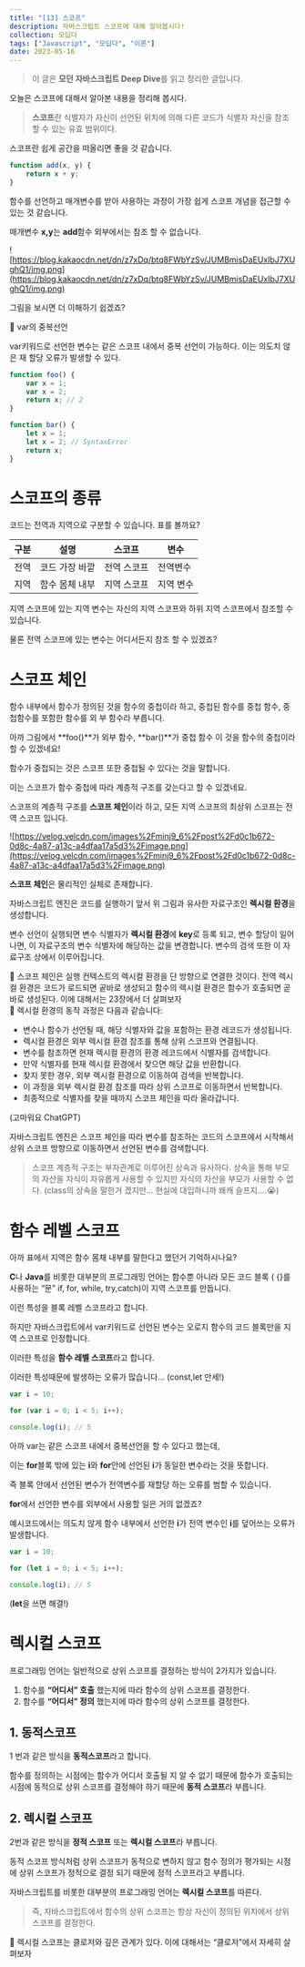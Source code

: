 ```yaml
---
title: "[13] 스코프"
description: 자바스크립트 스코프에 대해 알아봅시다!
collection: 모딥다
tags: ["Javascript", "모딥다", "이론"]
date: 2023-05-16
---
```


> 이 글은 **모던 자바스크립트 Deep Dive**를 읽고 정리한 글입니다.

오늘은 스코프에 대해서 알아본 내용을 정리해 봅시다.

> **스코프**란 식별자가 자신이 선언된 위치에 의해 다른 코드가 식별자 자신을 참조할 수 있는 유효 범위이다.

스코프란 쉽게 공간을 떠올리면 좋을 것 같습니다.

```jsx
function add(x, y) {
    return x + y;
}
```

함수를 선언하고 매개변수를 받아 사용하는 과정이 가장 쉽게 스코프 개념을 접근할 수 있는 것 같습니다.

매개변수 **x,y**는 **add**함수 외부에서는 참조 할 수 없습니다.

![https://blog.kakaocdn.net/dn/z7xDq/btq8FWbYzSv/JUMBmisDaEUxIbJ7XUghQ1/img.png](https://blog.kakaocdn.net/dn/z7xDq/btq8FWbYzSv/JUMBmisDaEUxIbJ7XUghQ1/img.png)

그림을 보시면 더 이해하기 쉽겠죠?

<aside className="my-10 py-[20px] px-[10px] dark:bg-[#1E1E1E] bg-[#efefef] rounded-[10px]">
📌 var의 중복선언

var키워드로 선언한 변수는 같은 스코프 내에서 중복 선언이 가능하다.
이는 의도치 않은 재 할당 오류가 발생할 수 있다.

```jsx
function foo() {
    var x = 1;
    var x = 2;
    return x; // 2
}

function bar() {
    let x = 1;
    let x = 2; // SyntaxError
    return x;
}
```

</aside>

# 스코프의 종류

코드는 전역과 지역으로 구분할 수 있습니다. 표를 볼까요?

| 구분 | 설명           | 스코프      | 변수      |
| ---- | -------------- | ----------- | --------- |
| 전역 | 코드 가장 바깥 | 전역 스코프 | 전역변수  |
| 지역 | 함수 몸체 내부 | 지역 스코프 | 지역 변수 |

지역 스코프에 있는 지역 변수는 자신의 지역 스코프와 하위 지역 스코프에서 참조할 수 있습니다.

물론 전역 스코프에 있는 변수는 어디서든지 참조 할 수 있겠죠?

# 스코프 체인

함수 내부에서 함수가 정의된 것을 함수의 중첩이라 하고, 중첩된 함수를 중첩 함수, 중첩함수를 포함한 함수를 외 부 함수라 부릅니다.

아까 그림에서 **foo()**가 외부 함수, **bar()**가 중첩 함수 이 것을 함수의 중첩이라 할 수 있겠네요!

함수가 중첩되는 것은 스코프 또한 중첩될 수 있다는 것을 말합니다.

이는 스코프가 함수 중첩에 따라 계층적 구조를 갖는다고 할 수 있겠네요.

스코프의 계층적 구조를 **스코프 체인**이라 하고, 모든 지역 스코프의 최상위 스코프는 전역 스코프 입니다.

![https://velog.velcdn.com/images%2Fminj9_6%2Fpost%2Fd0c1b672-0d8c-4a87-a13c-a4dfaa17a5d3%2Fimage.png](https://velog.velcdn.com/images%2Fminj9_6%2Fpost%2Fd0c1b672-0d8c-4a87-a13c-a4dfaa17a5d3%2Fimage.png)

**스코프 체인**은 물리적인 실체로 존재합니다.

자바스크립트 엔진은 코드를 실행하기 앞서 위 그림과 유사한 자료구조인 **렉시컬 환경**을 생성합니다.

변수 선언이 실행되면 변수 식별자가 **렉시컬 환경**에 **key**로 등록 되고, 변수 할당이 일어나면, 이 자료구조의 변수 식별자에 해당하는 값을 변경합니다. 변수의 검색 또한 이 자료구조 상에서 이루어집니다.

<aside className="my-10 py-[20px] px-[10px] dark:bg-[#1E1E1E] bg-[#efefef] rounded-[10px]">
📌 스코프 체인은 실행 컨텍스트의 렉시컬 환경을 단 방향으로 연결한 것이다.
전역 렉시컬 환경은 코드가 로드되면 곹바로 생성되고 함수의 렉시컬 환경은 함수가 호출되면 곧바로 생성된다.
이에 대해서는 23장에서 더 살펴보자

</aside>

<aside className="my-10 py-[20px] px-[10px] dark:bg-[#1E1E1E] bg-[#efefef] rounded-[10px]">
📌 렉시컬 환경의 동작 과정은 다음과 같습니다:

-   변수나 함수가 선언될 때, 해당 식별자와 값을 포함하는 환경 레코드가 생성됩니다.
-   렉시컬 환경은 외부 렉시컬 환경 참조를 통해 상위 스코프와 연결됩니다.
-   변수를 참조하면 현재 렉시컬 환경의 환경 레코드에서 식별자를 검색합니다.
-   만약 식별자를 현재 렉시컬 환경에서 찾으면 해당 값을 반환합니다.
-   찾지 못한 경우, 외부 렉시컬 환경으로 이동하여 검색을 반복합니다.
-   이 과정을 외부 렉시컬 환경 참조를 따라 상위 스코프로 이동하면서 반복합니다.
-   최종적으로 식별자를 찾을 때까지 스코프 체인을 따라 올라갑니다.

(고마워요 ChatGPT)

</aside>

자바스크립트 엔진은 스코프 체인을 따라 변수를 참조하는 코드의 스코프에서 시작해서 상위 스코프 방향으로 이동하면서 선언된 변수를 검색합니다.

> 스코프 계층적 구조는 부자관계로 이루어진 상속과 유사하다. 상속을 통해 부모의 자산을 자식이 자유롭게 사용할 수 있지만 자식의 자산을 부모가 사용할 수 없다.
> (class의 상속을 말한거 겠지만… 현실에 대입하니까 왜캐 슬프지….😭)

# 함수 레벨 스코프

아까 표에서 지역은 함수 몸채 내부를 말한다고 했던거 기억하시나요?

**C**나 **Java**를 비롯한 대부분의 프로그래밍 언어는 함수뿐 아니라 모든 코드 블록 ( {}를 사용하는 “문” if, for, while, try,catch)이 지역 스코프를 만듭니다.

이런 특성을 블록 레벨 스코프라고 합니다.

하지만 자바스크립트에서 var키워드로 선언된 변수는 오로지 함수의 코드 블록만을 지역 스코프로 인정합니다.

이러한 특성을 **함수 레벨 스코프**라고 합니다.

이러한 특성때문에 발생하는 오류가 많습니다… (const,let 만세!)

```jsx
var i = 10;

for (var i = 0; i < 5; i++);

console.log(i); // 5
```

아까 var는 같은 스코프 내에서 중복선언을 할 수 있다고 했는데,

이는 **for**블록 밖에 있는 **i**와 **for**안에 선언된 **i**가 동일한 변수라는 것을 뜻합니다.

즉 블록 안에서 선언된 변수가 전역변수를 재할당 하는 오류를 범할 수 있습니다.

**for**에서 선언한 변수를 외부에서 사용할 일은 거의 없겠죠?

예시코드에서는 의도치 않게 함수 내부에서 선언한 **i**가 전역 변수인 **i**를 덮어쓰는 오류가 발생합니다.

```jsx
var i = 10;

for (let i = 0; i < 5; i++);

console.log(i); // 5
```

(**let**을 쓰면 해결!)

# 렉시컬 스코프

프로그래밍 언어는 일반적으로 상위 스코프를 결정하는 방식이 2가지가 있습니다.

1. 함수를 **“어디서” 호출** 했는지에 따라 함수의 상위 스코프를 결정한다.
2. 함수를 **“어디서” 정의** 했는지에 따라 함수의 상위 스코프를 결정한다.

## 1. 동적스코프

1 번과 같은 방식을 **동적스코프**라고 합니다.

함수를 정의하는 시점에는 함수가 어디서 호출될 지 알 수 없기 때문에 함수가 호출되는 시점에 동적으로 상위 스코프를 결정해야 하기 때문에 **동적 스코프**라 부릅니다.

## 2. 렉시컬 스코프

2번과 같은 방식을 **정적 스코프** 또는 **렉시컬 스코프**라 부릅니다.

동적 스코프 방식처럼 상위 스코프가 동적으로 변하지 않고 함수 정의가 평가되는 시점에 상위 스코프가 정적으로 결정 되기 때문에 정적 스코프라고 부릅니다.

자바스크립트를 비롯한 대부분의 프로그래밍 언어는 **렉시컬 스코프**를 따른다.

> 즉, 자바스크립트에서 함수의 상위 스코프는 항상 자신이 정의된 위치에서 상위 스코프를 결정한다.

<aside className="my-10 py-[20px] px-[10px] dark:bg-[#1E1E1E] bg-[#efefef] rounded-[10px]">
📌 렉시컬 스코프는 클로저와 깊은 관계가 있다. 이에 대해서는 “클로저”에서 자세히 살펴보자

</aside>
